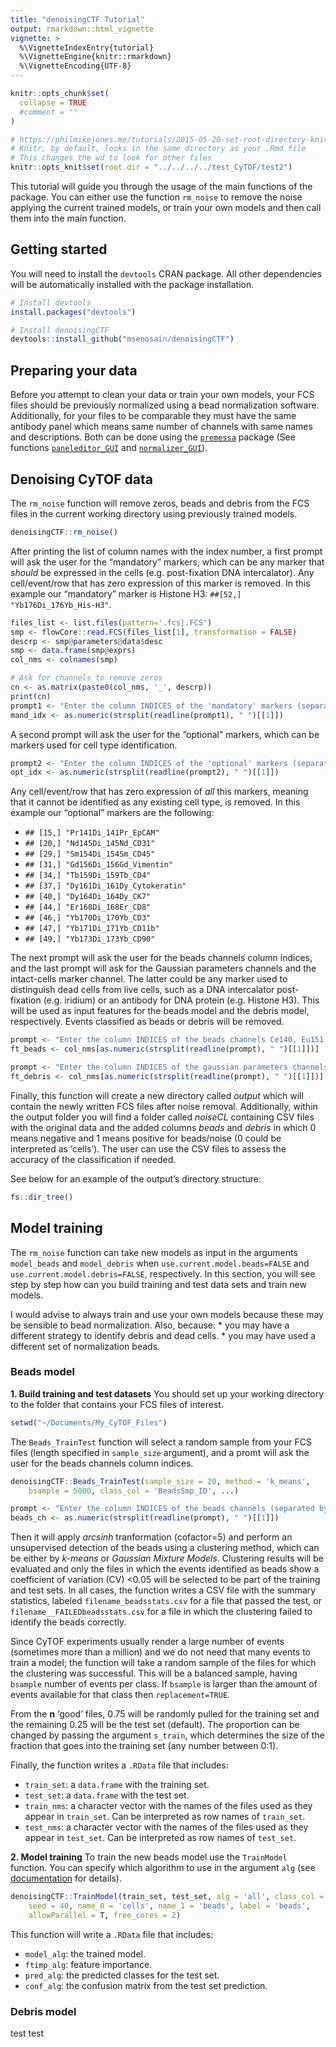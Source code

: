 ```yaml
---
title: "denoisingCTF Tutorial"
output: rmarkdown::html_vignette
vignette: >
  %\VignetteIndexEntry{tutorial}
  %\VignetteEngine{knitr::rmarkdown}
  %\VignetteEncoding{UTF-8}
---
```


```r
knitr::opts_chunk$set(
  collapse = TRUE
  #comment = ""
)
```

```r
# https://philmikejones.me/tutorials/2015-05-20-set-root-directory-knitr/ 
# Knitr, by default, looks in the same directory as your .Rmd file 
# This changes the wd to look for other files
knitr::opts_knit$set(root.dir = "../../../../test_CyTOF/test2")
```

This tutorial will guide you through the usage of the main functions of the 
package. You can either use the function `rm_noise` to remove the noise applying 
the current trained models, or train your own models and then call them into the 
main function.

## Getting started
You will need to install the `devtools` CRAN package. All other dependencies 
will be automatically installed with the package installation.

```r
# Install devtools
install.packages("devtools")

# Install denoisingCTF
devtools::install_github("msenosain/denoisingCTF")
```

## Preparing your data
Before you attempt to clean your data or train your own models, your FCS files
should be previously normalized using a bead normalization software. 
Additionally, for your files to be comparable they must have the same antibody 
panel which means same number of channels with same names and descriptions.
Both can be done using the [`premessa`](https://github.com/ParkerICI/premessa) 
package (See functions [`paneleditor_GUI`](https://github.com/ParkerICI/premessa#panel-editing-and-renaming) 
and [`normalizer_GUI`](https://github.com/ParkerICI/premessa#bead-based-normalization)).


## Denoising CyTOF data

The `rm_noise` function will remove zeros, beads and debris from the FCS files in the 
current working directory using previously trained models. 
```r
denoisingCTF::rm_noise()
```

After printing the list of column names with the index number, a first prompt 
will ask the user for the "mandatory" markers, which can be any marker that 
_should_ be expressed in the cells (e.g. post-fixation DNA intercalator). Any 
cell/event/row that has zero expression of this marker is removed. In this example
our "mandatory" marker is Histone H3: `##[52,] "Yb176Di_176Yb_His-H3"`.
```r
files_list <- list.files(pattern='.fcs|.FCS')
smp <- flowCore::read.FCS(files_list[1], transformation = FALSE)
descrp <- smp@parameters@data$desc
smp <- data.frame(smp@exprs)
col_nms <- colnames(smp)

# Ask for channels to remove zeros
cn <- as.matrix(paste0(col_nms, '_', descrp))
print(cn)
prompt1 <- "Enter the column INDICES of the 'mandatory' markers (separated by single space only, no comas allowed)"
mand_idx <- as.numeric(strsplit(readline(prompt1), " ")[[1]])
```

A second prompt will ask the user for the "optional" markers, which can 
be markers used for cell type identification. 

```r
prompt2 <- "Enter the column INDICES of the 'optional' markers (separated by single space only, no comas allowed) \n"
opt_idx <- as.numeric(strsplit(readline(prompt2), " ")[[1]])
```

Any cell/event/row that has zero expression of _all_ this markers, 
meaning that it cannot be identified as any existing cell type, 
is removed. In this example our "optional" markers are the following:

* `## [15,] "Pr141Di_141Pr_EpCAM"`
* `## [20,] "Nd145Di_145Nd_CD31"`
* `## [29,] "Sm154Di_154Sm_CD45"`
* `## [31,] "Gd156Di_156Gd_Vimentin"`
* `## [34,] "Tb159Di_159Tb_CD4"`
* `## [37,] "Dy161Di_161Dy_Cytokeratin"`
* `## [40,] "Dy164Di_164Dy_CK7"`
* `## [44,] "Er168Di_168Er_CD8"`
* `## [46,] "Yb170Di_170Yb_CD3"`
* `## [47,] "Yb171Di_171Yb_CD11b"`
* `## [49,] "Yb173Di_173Yb_CD90"`

The next prompt will ask the user for the beads channels column indices, 
and the last prompt will ask for the Gaussian parameters channels and the
intact-cells marker channel. The latter could be any marker used to 
distinguish dead cells from live cells, such as a DNA intercalator post-fixation 
(e.g. iridium) or an antibody for DNA protein (e.g. Histone H3).
This will be used as input features for the beads model and the debris 
model, respectively. Events classified as beads or debris will be removed.
```r
prompt <- "Enter the column INDICES of the beads channels Ce140, Eu151, Eu153, Ho165, Lu175 (separated by single space only, no comas allowed) \n"
ft_beads <- col_nms[as.numeric(strsplit(readline(prompt), " ")[[1]])]
```

```r
prompt <- "Enter the column INDICES of the gaussian parameters channels 'Event_length', 'Center', 'Offset', 'Residual', 'Width' and intact-cells marker channel (separated by single space only, no comas allowed) \n"
ft_debris <- col_nms[as.numeric(strsplit(readline(prompt), " ")[[1]])]
```

Finally, this function will create a new directory called _output_ which will
contain the newly written FCS files after noise removal. Additionally,
within the output folder you will find a folder called _noiseCL_ containing
CSV files with the original data and the added columns _beads_ and _debris_
in which 0 means negative and 1 means positive for beads/noise (0 could be
interpreted as 'cells'). The user can use the CSV files to assess the 
accuracy of the classification if needed. 

See below for an example of the output's directory structure:

```r
fs::dir_tree()
```

## Model training
The `rm_noise` function can take new models as input in the arguments
`model_beads` and `model_debris` when `use.current.model.beads=FALSE` and 
`use.current.model.debris=FALSE`, respectively. In this section, you will see
step by step how can you build training and test data sets and train
new models.

I would advise to always train and use your own models because these may be 
sensible to bead normalization. Also, because:
* you may have a different strategy to identify debris and dead cells.
* you may have used a different set of normalization beads.

### Beads model
__1. Build training and test datasets__
You should set up your working directory to the folder that contains your
FCS files of interest. 
```r
setwd("~/Documents/My_CyTOF_Files")
```

The `Beads_TrainTest` function will select a random sample from your FCS files 
(length specified in `sample_size` argument), and a promt will ask the user 
for the beads channels column indices.
```r
denoisingCTF::Beads_TrainTest(sample_size = 20, method = 'k_means', 
    bsample = 5000, class_col = 'BeadsSmp_ID', ...)
```

```r
prompt <- "Enter the column INDICES of the beads channels (separated by single space only, no comas allowed) \n"
beads_ch <- as.numeric(strsplit(readline(prompt), " ")[[1]]) 
```

Then it will apply _arcsinh_ tranformation (cofactor=5) and perform an 
unsupervised detection of the beads using a clustering method, which can 
be either by _k-means_ or _Gaussian Mixture Models_. 
Clustering results will be evaluated and only the files in which the 
events identified as beads show a coefficient of variation (CV) <0.05 will
be selected to be part of the training and test sets. In all cases, the 
function writes a CSV file with the summary statistics, labeled 
`filename_beadsstats.csv` for a file that passed the test, or 
`filename__FAILEDbeadsstats.csv` for a file in which the clustering failed 
to identify the beads correctly.

Since CyTOF experiments usually render a large number of events (sometimes
more than a million) and we do not need that many events to train a model;
the function will take a random sample of the files for which the 
clustering was successful. This will be a balanced sample, having `bsample` 
number of events per class. If `bsample` is larger than the amount of events 
available for that class then `replacement=TRUE`. 

From the __n__ 'good' files, 0.75 will be randomly pulled for the training set
and the remaining 0.25 will be the test set (default). The proportion can be 
changed by passing the argument `s_train`, which determines the size of the 
fraction that goes into the training set (any number between 0:1).


Finally, the function writes a `.RData` file that includes:

* `train_set`: a `data.frame` with the training set.
* `test_set`: a `data.frame` with the test set.
* `train_nms`: a character vector with the names of the files used as they appear 
in `train_set`. Can be interpreted as row names of `train_set`.
* `test_nms`: a character vector with the names of the files used as they appear 
in `test_set`. Can be interpreted as row names of `test_set`.

__2. Model training__
To train the new beads model use the `TrainModel` function. You can specify which
algorithm to use in the argument `alg` (see [documentation]([tutorial](https://msenosain.github.io/denoisingCTF/reference/TrainModel.html)) for details). 
```r
denoisingCTF::TrainModel(train_set, test_set, alg = 'all', class_col = 'BeadsSmp_ID', 
    seed = 40, name_0 = 'cells', name_1 = 'beads', label = 'beads',
    allowParallel = T, free_cores = 2)
```
This function will write a `.RData` file that includes:

* `model_alg`: the trained model.
* `ftimp_alg`: feature importance.
* `pred_alg`: the predicted classes for the test set.
* `conf_alg`: the confusion matrix from the test set prediction.

### Debris model

test test
